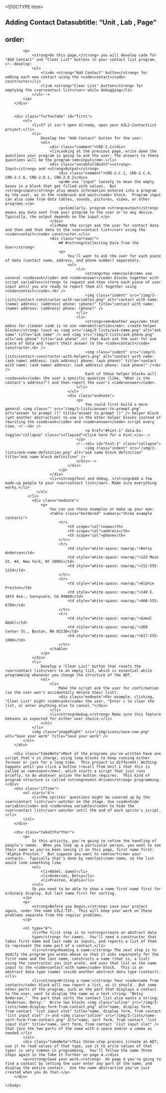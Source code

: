 <!DOCTYPE html>
<html lang="en">
    <head>
		<meta http-equiv="content-type" content="text/html; charset=utf-8" />
		<script type="text/javascript" src="/llab/loader.js"></script>
		<title>Unit 3 Lab 2: Contact List, Page 2</title>
        <script type="text/javascript">
			window.hinttext='<br /><img class="indent" src="/img/3-lists/ask-name-definition.png" alt="ask name block definition" title="ask name block definition" />';
        </script>
    </head> 
    
    <body>
    	## Adding Contact Datasubtitle: "Unit , Lab , Page"
order:
---
		<div class="learn">
        	<p>
                <strong>On this page,</strong> you will develop code for  "Add Contact" and "Clear List" buttons in your contact list program. <!--develop:
                <ul>
                    <li>An <strong>"Add Contact" button</strong> for adding each new contact using the <code>contact</code> constructor</li>
                    <li>A <strong>"Clear List" button</strong> for emptying the <var>contact list</var> while debugging</li>
                </ul>-->
            </p>
        </div>
        
        
        <div class="forYouToDo" id="first">
			<ol>
				<li>If it isn't open already, open your U3L2-ContactList project.</li>
                <li>
                    Develop the "Add Contact" button for the user.
                    <ol>
                        <div class="comment">CRD-2.C</div>
                        <li>Looking at the previous page, write down the questions your program is going to ask the user. The answers to these questions will be the program <em>input</em>.</li>
                        <div class="vocabFullWidth"><strong>: Input</strong> and <strong>Output</strong>
                            <div class="comment">CRD-2.C.1, CRD-2.C.4, CRD-2.C.6, CRD-2.D.1, CRD-2.D.2</div>
                            <p>We use "input" loosely to mean the empty boxes in a block that get filled with values.  But <strong>input</strong> also means information entered into a program by the user, as in the <code>ask and wait</code> block.  Program input can also come from data tables, sounds, pictures, video, or other programs.</p>
                            <p>Similarly, program <strong>output</strong> means any data sent from your program to the user or to any device.  Typically, the output depends on the input.</p>
                        </div>
                        <li>Make the script ask the user for contact data and then add that data to the <var>contact list</var> using the <code>contact</code> constructor.</li>
                        <div class="narrower">
                            ## #<strong>Collecting Data from the User</strong>
                            <p>
                                You'll want to ask the user for each piece of data (contact name, address, and phone number) separately.
								<ul>
                                    <li>
                                        <strong>You <em>could</em> use several <code>ask</code> and <code>answer</code> blocks together with script variables</strong> to request and then store each piece of user input until you are ready to report them all together using <code>contact</code>.<br />
                                        <img class="indent" src="/img/3-lists/contact-constructor-with-variables.png" alt="contact with name: (name) address: (address) phone: (phone)" title="contact with name: (name) address: (address) phone: (phone)" />
                                    </li>
                                    <li>
                                        <strong><em>Another way</em> that makes for cleaner code is to use <em>abstraction</em>: create helper blocks</strong> (such as <img src="/img/3-lists/ask-name.png" alt="ask name" title="ask name" /> and <img src="/img/3-lists/ask-phone.png" alt="ask phone" title="ask phone" />) that each ask the user for one piece of data and report their answer to the <code>contact</code> constructor.<br />
                                        <img class="indent" src="/img/3-lists/contact-constructor-with-helpers.png" alt="contact with name: (ask name) address: (ask address) phone: (ask phone)" title="contact with name: (ask name) address: (ask address) phone: (ask phone)" /><br />
                                        Each of these helper blocks will <code>ask</code> the user a specific question (like, "What is the contact's address?") and then report the user's <code>answer</code>.
                                    </li>
								</ul>
                                <div class="endnote">
                                    <p>
                                    	You could first build a more general <img class="" src="/img/3-lists/answer-to-prompt.png" alt="answer to prompt ()" title="answer to prompt ()" /> helper block (yet another abstraction) to use in the other helper blocks instead of rewriting the <code>ask</code> and <code>answer</code> script every time. <!--<br />
                                    	<a href="#hint-1" data-bs-toggle="collapse" class="collapsed">Click here for a hint.</a>-->
                                    </p>
                                    <!--<div id="hint-1" class="collapse">
                                    	<img class="indent" src="/img/3-lists/ask-name-definition.png" alt="ask name block definition" title="ask name block definition" />
                                    </div>-->
                                </div>
                            </p>
                        </div>
                        <li><strong>Test and debug. </strong>Add a few made-up people to your <var>contact list</var>. Make sure everything works.</li>
                  </ol>
              </li>
                <div class="endnote">
					<p>
						You can use these examples or make up your own:
						<table class="bordered" summary="three example contacts">
                        	<tr>
                            	<th scope="col">name</th>
                            	<th scope="col">address</th>
                            	<th scope="col">phone</th>
                            </tr>
                        	<tr>
                            	<td style="white-space: nowrap;">Betsy Anderson</td>
								<td style="white-space: nowrap;">123 Main St. #4, New York, NY 10001</td>
                            	<td style="white-space: nowrap;">212-555-1234</td>
                            </tr>
                        	<tr>
                            	<td style="white-space: nowrap;">Alphie Preston</td>
                            	<td style="white-space: nowrap;">149 E. 16th Ave., Sunnyvale, CA 94089</td>
                            	<td style="white-space: nowrap;">408-555-6789</td>
                            </tr>
                        	<tr>
                            	<td style="white-space: nowrap;">Gamal Abdel</td>
                            	<td style="white-space: nowrap;">369 Center St., Boston, MA 02130</td>
                            	<td style="white-space: nowrap;">617-555-1098</td>
                            </tr>
                        </table>
					</p>
				</div>
				<li>
                    Develop a "Clear List" button that resets the <var>contact list</var> to an empty list, which is essential while programming whenever you change the structure of the ADT. 
                    <ol>
                        <li>
                            Make the script ask the user for confirmation (so the user won't accidentally delete their list).
                            <div class="endnote">For example, clicking, "Clear List" might <code>ask</code> the user, "Enter c to clear the list, or enter anything else to cancel."</div>
                        </li>
                        <li><strong>Debug.</strong> Make sure this feature behaves as expected for either user choice.</li>
                    </ol>
                </li>
                <img class="imageRight" src="/img/icons/save-now.png" alt="Save your work" title="Save your work" />
            </ol>
        </div>

		<div class="takeNote">Most of the programs you've written have one script that's in charge, using loop blocks to keep running either forever or just for a long time.  This project is different: Nothing happens until you click a button (recall from Unit 1 that this is called an <em>event</em>), which starts a script that just runs briefly, to do whatever action the button requires.  This kind of program structure is called <strong>event-driven</strong> programming.</div>
		<div class="ifTime">
			<ol start="4">
				<li>The sprites' questions might be covered up by the <var>contact list</var> watcher on the stage. Use <code>hide variable</code> and <code>show variable</code> to hide the <var>contact list</var> watcher until the end of each sprite's script.</li>
			</ol>
		</div>

		<div class="takeItFurther">
			<p>
                In this activity, you're going to refine the handling of people's names.  When you look up a particular person, you want to see their name as you've been seeing it on this page, first name first: "Alphie Preston."  But suppose you want to <em>sort</em> your contacts.  Typically that's done by <em>last</em> name, so the list would look something like
				<ul>
                    <li>Abdel, Gamal</li>
                    <li>Anderson, Betsy</li>
                    <li>Preston, Alphie</li>
                </ul>
			    So you need to be able to show a name first name first for ordinary display, but last name first for sorting.
            </p>
			<p>
				<strong>Before you begin,</strong> save your project again, under the name U3L2-TIF.  This will keep your work on these problems separate from the regular problems.
			</p>

			<ol type="A">
				<li>The first step is to <strong>create an abstract data
                type</strong> for names.  You'll need a constructor that takes first name and last name as inputs, and reports a list of them to represent the name part of a contact.</li>
				<li><strong>Reading a name:</strong> The next step is to modify the program you wrote above so that it asks separately for the first name and the last name, constructs a name (that is, a list) using the constructor you just wrote, and uses that list as the name input to the <code>contact with name</code> block.  This is an abstract data type (name) inside another abstract data type (contact).</li>
				<li><strong>Writing a name:</strong> Your <code>name from contact</code> block will now report a list, as it should.  But some other parts of the program, such as the part that displays a contact to the user, want to display the name as a text string: "Betsy Anderson."  The part that sorts the contact list also wants a string: "Anderson, Betsy."  Write two blocks <img class="inline" src="/img/3-lists/name-display-form-from-contact.png" alt="name, display form, from contact 'list input slot" title="name, display form, from contact 'list input slot" /> and <img class="inline" src="/img/3-lists/name-sort-form-from-contact.png" alt="name, sort form, from contact 'list input slot" title="name, sort form, from contact 'list input slot" /> that join the two parts of the name with a space and/or a comma as needed.</li>
            </ol>
            <div class="takeNote">This three-step process (create an ADT, use it to read values of that type, use it to write values of that type) is very common in programming.  You'll follow the same three steps again in the Take It Further on page 4.</div>
            <p><strong>Save your work.</strong>  On page 4 you're going to find a contact by letting the user enter any part of the name, and display the entire contact.  Use the name abstraction you've just created when you do that.</p>
        </div>
		
    </body>
</html>
